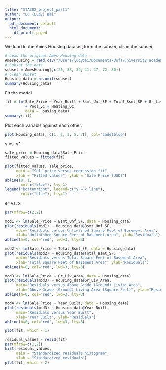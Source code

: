 ```yaml
---
title: "STA302_project_part1"
author: "Lu (Lucy) Bai"
output:
  pdf_document: default
  html_document:
    df_print: paged
---
```


We load in the Ames Housing dataset, form the subset, clean the subset.
```r
# Load the original Ames Housing data
AmesHousing = read.csv("/Users/lucybai/Documents/UofT/university academy/Forth year F/STA302/STA302 project/AmesHousing.csv", header=T)
# Subset the data
subset = AmesHousing[,c(20, 38, 39, 41, 47, 72, 80)]
# Clean subset
Housing_data = na.omit(subset)
summary(Housing_data)
```

Fit the model
```r
fit = lm(Sale_Price ~ Year_Built + Bsmt_Unf_SF + Total_Bsmt_SF + Gr_Liv_Area
         + Pool_QC + Heating_QC, 
         data = Housing_data)
summary(fit)
```



Plot each variable against each other.
```r
plot(Housing_data[, c(1, 2, 3, 5, 7)], col="cadetblue")
```


y vs. y^
```r
sale_price = Housing_data$Sale_Price
fitted_values = fitted(fit)

plot(fitted_values, sale_price,
     main = "Sale price versus regression fit",
     xlab = "Fitted values", ylab = "Sale Price (USD)")
abline(0, 1, 
       col=c("blue"), lty=1)
legend("bottomright", legend=c("y = x line"),
       col=c("blue"), lty=1)
```

e^ vs. x
```r
par(mfrow=c(2,2))

mod1 <- lm(Sale_Price ~ Bsmt_Unf_SF, data = Housing_data)
plot(residuals(mod1) ~ Housing_data$Bsmt_Unf_SF, 
     main="Residuals versus Unfinished Square Feet of Basement Area",
     xlab="Unfinished Square Feet of Basement Area", ylab="Residuals")
abline(h=0, col="red", lwd=3, lty=3)

mod2 <- lm(Sale_Price ~ Total_Bsmt_SF, data = Housing_data)
plot(residuals(mod2) ~ Housing_data$Total_Bsmt_SF, 
     main="Residuals versus Total Square Feet of Basement Area",
     xlab="Total Square Feet of Basement Area", ylab="Residuals")
abline(h=0, col="red", lwd=3, lty=3)

mod3 <- lm(Sale_Price ~ Gr_Liv_Area, data = Housing_data)
plot(residuals(mod3) ~ Housing_data$Gr_Liv_Area, 
     main="Residuals versus Above Grade (Ground) Living Area",
     xlab="Above Grade (Ground) Living Area (Square Feet)", ylab="Residuals")
abline(h=0, col="red", lwd=3, lty=3)

mod4 <- lm(Sale_Price ~ Year_Built, data = Housing_data)
plot(residuals(mod3) ~ Housing_data$Year_Built, 
     main="Residuals versus Year Built",
     xlab="Year Built", ylab="Residuals")
abline(h=0, col="red", lwd=3, lty=3)
```


```r
plot(fit, which = 1)
```

```r
residual_values = resid(fit)
par(mfrow=c(1,2))
hist(residual_values,
     main = "Standardized residuals histogram",
     xlab = "Standardized residuals")
plot(fit, which = 2)
```

